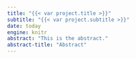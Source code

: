 ```yaml
---
title: "{{< var project.title >}}"
subtitle: "{{< var project.subtitle >}}"
date: today
engine: knitr
abstract: "This is the abstract."
abstract-title: "Abstract"
---
```


